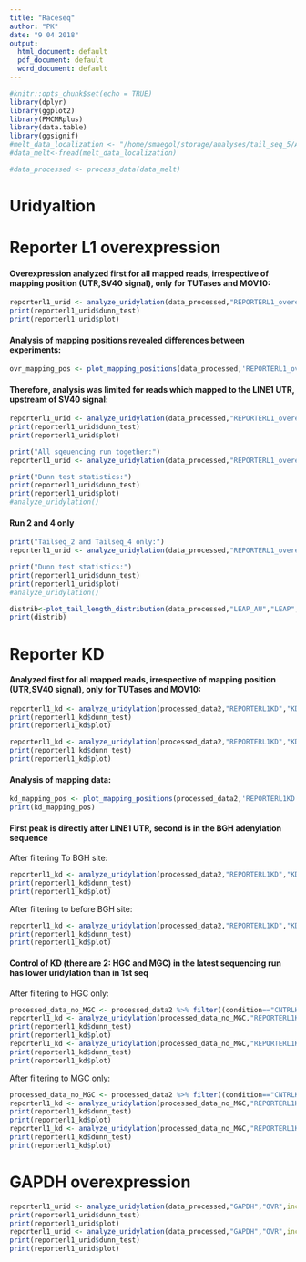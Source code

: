 ```yaml
---
title: "Raceseq"
author: "PK"
date: "9 04 2018"
output:
  html_document: default
  pdf_document: default
  word_document: default
---
```


```r
#knitr::opts_chunk$set(echo = TRUE)
library(dplyr)
library(ggplot2)
library(PMCMRplus)
library(data.table)
library(ggsignif)
#melt_data_localization <- "/home/smaegol/storage/analyses/tail_seq_5/ALL/processing_out/all_samples_2_3_4_5_anal.tsv"
#data_melt<-fread(melt_data_localization)
```


```r
#data_processed <- process_data(data_melt)
```

# Uridyaltion

# Reporter L1 overexpression

#### Overexpression analyzed first for all mapped reads, irrespective of mapping position (UTR,SV40 signal), only for TUTases and MOV10:

```r
reporterl1_urid <- analyze_uridylation(data_processed,"REPORTERL1_overexp","OVR",include_jitter=T,facet_projects = TRUE,project = c("Tailseq_4","Tailseq_5","Tailseq_2"),conditions=c("CNTRL","TUT7WT","TUT7MT","TUT4WT","TUT4MT","MOV10"))
print(reporterl1_urid$dunn_test)
print(reporterl1_urid$plot)
```

#### Analysis of mapping positions revealed differences between experiments:

```r
ovr_mapping_pos <- plot_mapping_positions(data_processed,'REPORTERL1_overexp','OVR',conditions = c("CNTRL"),mapping_position_min = 8900, mapping_position_max = 9200, facet_projects = T)
```

#### Therefore, analysis was limited for reads which mapped to the LINE1 UTR, upstream of SV40 signal:

```r
reporterl1_urid <- analyze_uridylation(data_processed,"REPORTERL1_overexp","OVR",include_jitter=T,facet_projects = TRUE,project = c("Tailseq_4","Tailseq_5","Tailseq_2"),conditions=c("CNTRL","TUT7WT","TUT7MT","TUT4WT","TUT4MT","MOV10"),mapping_position_max = 9010)
print(reporterl1_urid$dunn_test)
print(reporterl1_urid$plot)

print("All sqeuencing run together:")
reporterl1_urid <- analyze_uridylation(data_processed,"REPORTERL1_overexp","OVR",include_jitter=T,facet_projects = FALSE,project = c("Tailseq_4","Tailseq_5","Tailseq_2"),conditions=c("CNTRL","TUT7WT","TUT7MT","TUT4WT","TUT4MT","MOV10"),mapping_position_max = 9010)

print("Dunn test statistics:")
print(reporterl1_urid$dunn_test)
print(reporterl1_urid$plot)
#analyze_uridylation()
```

#### Run 2 and 4 only

```r

print("Tailseq_2 and Tailseq_4 only:")
reporterl1_urid <- analyze_uridylation(data_processed,"REPORTERL1_overexp","OVR",include_jitter=T,facet_projects = FALSE,project = c("Tailseq_4","Tailseq_2"),conditions=c("CNTRL","TUT7WT","TUT7MT","TUT4WT","TUT4MT","MOV10"),mapping_position_max = 9010)

print("Dunn test statistics:")
print(reporterl1_urid$dunn_test)
print(reporterl1_urid$plot)
#analyze_uridylation()
```


``` r
distrib<-plot_tail_length_distribution(data_processed,"LEAP_AU","LEAP",conditions=c("19A","19A3U"),max_tail_length = 30, min_tail_length=10,facet_conditions = T,AUtail = 'Ataila')
print(distrib)
```


# Reporter KD

#### Analyzed first for all mapped reads, irrespective of mapping position (UTR,SV40 signal), only for TUTases and MOV10:

```r

reporterl1_kd <- analyze_uridylation(processed_data2,"REPORTERL1KD","KD",include_jitter=T,facet_projects = F,project = c("Tailseq_4","Tailseq_5","Tailseq_2"),conditions=c("CNTRLKD","TUT7KD","TUT4KD","MOV10KD","TUT4TUT7KD","TUT4TUT7MOV10KD"))
print(reporterl1_kd$dunn_test)
print(reporterl1_kd$plot)

reporterl1_kd <- analyze_uridylation(processed_data2,"REPORTERL1KD","KD",include_jitter=T,facet_projects = TRUE,project = c("Tailseq_4","Tailseq_5","Tailseq_2"),conditions=c("CNTRLKD","TUT7KD","TUT4KD","MOV10KD","TUT4TUT7KD","TUT4TUT7MOV10KD"))
print(reporterl1_kd$dunn_test)
print(reporterl1_kd$plot)
```

#### Analysis of mapping data:

```r
kd_mapping_pos <- plot_mapping_positions(processed_data2,'REPORTERL1KD','KD',conditions = c("CNTRLKD"),mapping_position_min = 8000, mapping_position_max = 9200, facet_projects = T)
print(kd_mapping_pos)
```

#### First peak is directly after LINE1 UTR, second is in the BGH adenylation sequence

After filtering To BGH site:

```r

reporterl1_kd <- analyze_uridylation(processed_data2,"REPORTERL1KD","KD",include_jitter=T,facet_projects = F,project = c("Tailseq_4","Tailseq_5","Tailseq_2"),conditions=c("CNTRLKD","TUT7KD","TUT4KD","MOV10KD","TUT4TUT7KD","TUT4TUT7MOV10KD"),mapping_position_min = 8600,mapping_position_max = 8700)
print(reporterl1_kd$dunn_test)
print(reporterl1_kd$plot)
```

After filtering to before BGH site:

```r

reporterl1_kd <- analyze_uridylation(processed_data2,"REPORTERL1KD","KD",include_jitter=T,facet_projects = F,project = c("Tailseq_4","Tailseq_5","Tailseq_2"),conditions=c("CNTRLKD","TUT7KD","TUT4KD","MOV10KD","TUT4TUT7KD","TUT4TUT7MOV10KD"),mapping_position_max = 8600)
print(reporterl1_kd$dunn_test)
print(reporterl1_kd$plot)
```



#### Control of KD (there are 2: HGC and MGC) in the latest sequencing run has lower uridylation than in 1st seq

After filtering to HGC only:

```r
processed_data_no_MGC <- processed_data2 %>% filter((condition=="CNTRLKD" & replicate<7) | condition!="CNTRLKD")
reporterl1_kd <- analyze_uridylation(processed_data_no_MGC,"REPORTERL1KD","KD",include_jitter=T,facet_projects = F,project = c("Tailseq_4","Tailseq_5","Tailseq_2"),conditions=c("CNTRLKD","TUT7KD","TUT4KD","MOV10KD","TUT4TUT7KD","TUT4TUT7MOV10KD"))
print(reporterl1_kd$dunn_test)
print(reporterl1_kd$plot)
reporterl1_kd <- analyze_uridylation(processed_data_no_MGC,"REPORTERL1KD","KD",include_jitter=T,facet_projects = T,project = c("Tailseq_4","Tailseq_5","Tailseq_2"),conditions=c("CNTRLKD","TUT7KD","TUT4KD","MOV10KD","TUT4TUT7KD","TUT4TUT7MOV10KD"))
print(reporterl1_kd$dunn_test)
print(reporterl1_kd$plot)
```

After filtering to MGC only:

```r
processed_data_no_MGC <- processed_data2 %>% filter((condition=="CNTRLKD" & replicate %in% c(1,2,3,7,8,9)) | condition!="CNTRLKD")
reporterl1_kd <- analyze_uridylation(processed_data_no_MGC,"REPORTERL1KD","KD",include_jitter=T,facet_projects = F,project = c("Tailseq_4","Tailseq_5","Tailseq_2"),conditions=c("CNTRLKD","TUT7KD","TUT4KD","MOV10KD","TUT4TUT7KD","TUT4TUT7MOV10KD"))
print(reporterl1_kd$dunn_test)
print(reporterl1_kd$plot)
reporterl1_kd <- analyze_uridylation(processed_data_no_MGC,"REPORTERL1KD","KD",include_jitter=T,facet_projects = T,project = c("Tailseq_4","Tailseq_5","Tailseq_2"),conditions=c("CNTRLKD","TUT7KD","TUT4KD","MOV10KD","TUT4TUT7KD","TUT4TUT7MOV10KD"))
print(reporterl1_kd$dunn_test)
print(reporterl1_kd$plot)
```

# GAPDH overexpression

```r
reporterl1_urid <- analyze_uridylation(data_processed,"GAPDH","OVR",include_jitter=T,facet_projects = F,project = c("Tailseq_4","Tailseq_5","Tailseq_2"),conditions=c("CNTRL","TUT7WT","TUT7MT","TUT4WT","TUT4MT","MOV10"))
print(reporterl1_urid$dunn_test)
print(reporterl1_urid$plot)
reporterl1_urid <- analyze_uridylation(data_processed,"GAPDH","OVR",include_jitter=T,facet_projects = T,project = c("Tailseq_4","Tailseq_5","Tailseq_3","Tailseq_2"),conditions=c("CNTRL","TUT7WT","TUT7MT","TUT4WT","TUT4MT","MOV10"))
print(reporterl1_urid$dunn_test)
print(reporterl1_urid$plot)
```






